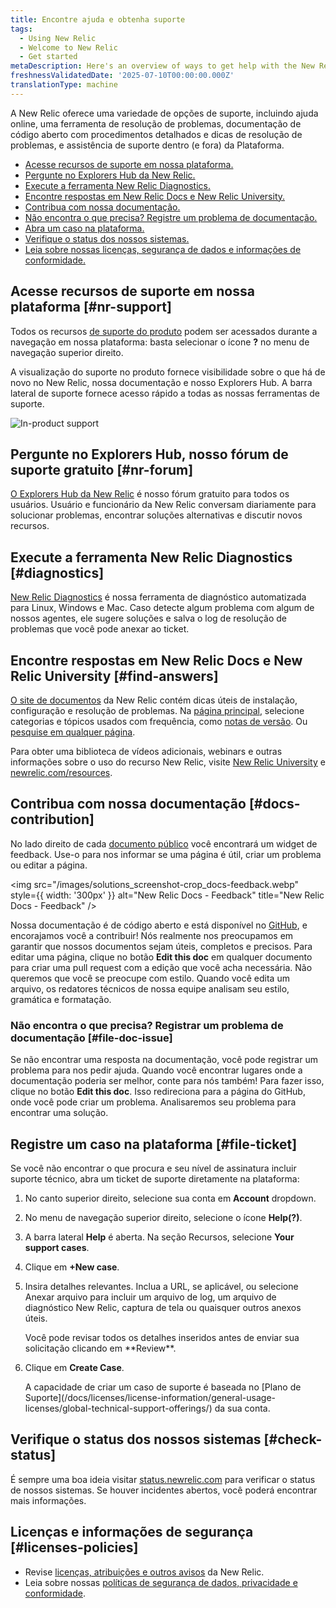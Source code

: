 ```yaml
---
title: Encontre ajuda e obtenha suporte
tags:
  - Using New Relic
  - Welcome to New Relic
  - Get started
metaDescription: Here's an overview of ways to get help with the New Relic platform.
freshnessValidatedDate: '2025-07-10T00:00:00.000Z'
translationType: machine
---
```


A New Relic oferece uma variedade de opções de suporte, incluindo ajuda online, uma ferramenta de resolução de problemas, documentação de código aberto com procedimentos detalhados e dicas de resolução de problemas, e assistência de suporte dentro (e fora) da Plataforma.

* [Acesse recursos de suporte em nossa plataforma.](#nr-support)
* [Pergunte no Explorers Hub da New Relic.](#nr-forum)
* [Execute a ferramenta New Relic Diagnostics.](#diagnostics)
* [Encontre respostas em New Relic Docs e New Relic University.](#find-answers)
* [Contribua com nossa documentação.](#docs-contribution)
* [Não encontra o que precisa? Registre um problema de documentação.](#file-doc-issue)
* [Abra um caso na plataforma.](#file-ticket)
* [Verifique o status dos nossos sistemas.](#check-status)
* [Leia sobre nossas licenças, segurança de dados e informações de conformidade.](#licenses-policies)

## Acesse recursos de suporte em nossa plataforma [#nr-support]

Todos os recursos [de suporte do produto](https://one.newrelic.com/redirect/support) podem ser acessados durante a navegação em nossa plataforma: basta selecionar o ícone <DNT>**?**</DNT> no menu de navegação superior direito.

A visualização do suporte no produto fornece visibilidade sobre o que há de novo no New Relic, nossa documentação e nosso Explorers Hub. A barra lateral de suporte fornece acesso rápido a todas as nossas ferramentas de suporte.

<img title="New Relic's in-product support" alt="In-product support" src="/images/solutions_screenshot-crop_product-support.webp" />

## Pergunte no Explorers Hub, nosso fórum de suporte gratuito [#nr-forum]

[O Explorers Hub da New Relic](https://discuss.newrelic.com/) é nosso fórum gratuito para todos os usuários. Usuário e funcionário da New Relic conversam diariamente para solucionar problemas, encontrar soluções alternativas e discutir novos recursos.

## Execute a ferramenta New Relic Diagnostics [#diagnostics]

[New Relic Diagnostics](/docs/using-new-relic/cross-product-functions/troubleshooting/new-relic-diagnostics) é nossa ferramenta de diagnóstico automatizada para Linux, Windows e Mac. Caso detecte algum problema com algum de nossos agentes, ele sugere soluções e salva o log de resolução de problemas que você pode anexar ao ticket.

## Encontre respostas em New Relic Docs e New Relic University [#find-answers]

[O site de documentos](https://docs.newrelic.com) da New Relic contém dicas úteis de instalação, configuração e resolução de problemas. Na [página principal](http://docs.newrelic.com), selecione categorias e tópicos usados com frequência, como [notas de versão](/docs/release-notes). Ou [pesquise em qualquer página](http://docs.newrelic.com/search).

Para obter uma biblioteca de vídeos adicionais, webinars e outras informações sobre o uso do recurso New Relic, visite [New Relic University](https://learn.newrelic.com/) e [newrelic.com/resources](https://newrelic.com/resources/videos).

## Contribua com nossa documentação [#docs-contribution]

No lado direito de cada [documento público](https://docs.newrelic.com) você encontrará um widget de feedback. Use-o para nos informar se uma página é útil, criar um problema ou editar a página.

<img src="/images/solutions_screenshot-crop_docs-feedback.webp" style={{ width: '300px' }} alt="New Relic Docs - Feedback" title="New Relic Docs - Feedback" />

Nossa documentação é de código aberto e está disponível no [GitHub](https://github.com/newrelic/docs-website), e encorajamos você a contribuir! Nós realmente nos preocupamos em garantir que nossos documentos sejam úteis, completos e precisos. Para editar uma página, clique no botão <DNT>**Edit this doc**</DNT> em qualquer documento para criar uma pull request com a edição que você acha necessária. Não queremos que você se preocupe com estilo. Quando você edita um arquivo, os redatores técnicos de nossa equipe analisam seu estilo, gramática e formatação.

### Não encontra o que precisa? Registrar um problema de documentação [#file-doc-issue]

Se não encontrar uma resposta na documentação, você pode registrar um problema para nos pedir ajuda. Quando você encontrar lugares onde a documentação poderia ser melhor, conte para nós também! Para fazer isso, clique no botão <DNT>**Edit this doc**</DNT>. Isso redireciona para a página do GitHub, onde você pode criar um problema. Analisaremos seu problema para encontrar uma solução.

## Registre um caso na plataforma [#file-ticket]

Se você não encontrar o que procura e seu nível de assinatura incluir suporte técnico, abra um ticket de suporte diretamente na plataforma:

1. No canto superior direito, selecione sua conta em <DNT>**Account** dropdown</DNT>.

2. No menu de navegação superior direito, selecione o ícone **Help(?)**.

3. A barra lateral **Help** é aberta. Na seção Recursos, selecione <DNT>**Your support cases**</DNT>.

4. Clique em <DNT>**+New case**</DNT>.

5. Insira detalhes relevantes. Inclua a URL, se aplicável, ou selecione Anexar arquivo para incluir um arquivo de log, um arquivo de diagnóstico New Relic, captura de tela ou quaisquer outros anexos úteis.

   <Callout variant="tip">
     Você pode revisar todos os detalhes inseridos antes de enviar sua solicitação clicando em <DNT>**Review**</DNT>.
   </Callout>

6. Clique em <DNT>**Create Case**</DNT>.

   <Callout variant="important">
     A capacidade de criar um caso de suporte é baseada no [Plano de Suporte](/docs/licenses/license-information/general-usage-licenses/global-technical-support-offerings/) da sua conta.
   </Callout>

## Verifique o status dos nossos sistemas [#check-status]

É sempre uma boa ideia visitar [status.newrelic.com](https://status.newrelic.com) para verificar o status de nossos sistemas. Se houver incidentes abertos, você poderá encontrar mais informações.

## Licenças e informações de segurança [#licenses-policies]

* Revise [licenças, atribuições e outros avisos](/docs/licenses) da New Relic.
* Leia sobre nossas [políticas de segurança de dados, privacidade e conformidade](/docs/security).